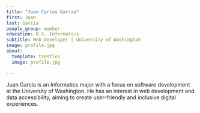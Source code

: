 ```yaml
---
title: "Juan Carlos Garcia"
first: Juan
last: Garcia
people_group: member
education: B.S. Informatics
subtitle: Web Developer | University of Washington
image: profile.jpg
about:
  template: trestles
  image: profile.jpg

---
```


Juan Garcia is an Informatics major with a focus on software development at the University of Washington. He has an interest in web development and data accessibility, aiming to create user-friendly and inclusive digital experiences.